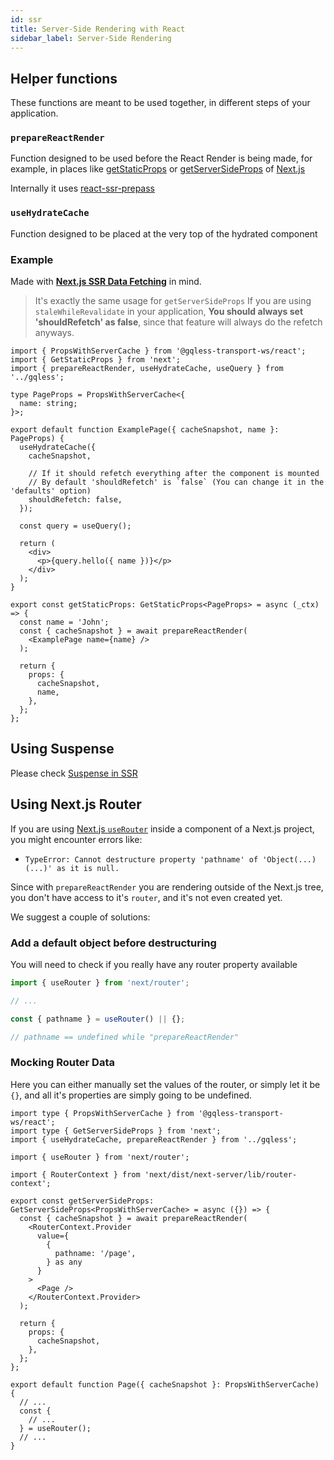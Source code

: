 ```yaml
---
id: ssr
title: Server-Side Rendering with React
sidebar_label: Server-Side Rendering
---
```


## Helper functions

These functions are meant to be used together, in different steps of your application.

### `prepareReactRender`

Function designed to be used before the React Render is being made, for example, in places like [getStaticProps](https://nextjs.org/docs/basic-features/data-fetching#getstaticprops-static-generation) or [getServerSideProps](https://nextjs.org/docs/basic-features/data-fetching#getserversideprops-server-side-rendering) of [Next.js](https://nextjs.org/)

Internally it uses [react-ssr-prepass](https://github.com/FormidableLabs/react-ssr-prepass)

### `useHydrateCache`

Function designed to be placed at the very top of the hydrated component

### Example

Made with **[Next.js SSR Data Fetching](https://nextjs.org/docs/basic-features/data-fetching)** in mind.

> It's exactly the same usage for `getServerSideProps`
> If you are using `staleWhileRevalidate` in your application, **You should always set 'shouldRefetch' as false**, since that feature will always do the refetch anyways.

```tsx
import { PropsWithServerCache } from '@gqless-transport-ws/react';
import { GetStaticProps } from 'next';
import { prepareReactRender, useHydrateCache, useQuery } from '../gqless';

type PageProps = PropsWithServerCache<{
  name: string;
}>;

export default function ExamplePage({ cacheSnapshot, name }: PageProps) {
  useHydrateCache({
    cacheSnapshot,

    // If it should refetch everything after the component is mounted
    // By default 'shouldRefetch' is `false` (You can change it in the 'defaults' option)
    shouldRefetch: false,
  });

  const query = useQuery();

  return (
    <div>
      <p>{query.hello({ name })}</p>
    </div>
  );
}

export const getStaticProps: GetStaticProps<PageProps> = async (_ctx) => {
  const name = 'John';
  const { cacheSnapshot } = await prepareReactRender(
    <ExamplePage name={name} />
  );

  return {
    props: {
      cacheSnapshot,
      name,
    },
  };
};
```

## Using Suspense

Please check [Suspense in SSR](/react/suspense#suspense-in-ssr)

## Using Next.js Router

If you are using [Next.js `useRouter`](https://nextjs.org/docs/api-reference/next/router) inside a component of a Next.js project, you might encounter errors like:

- `TypeError: Cannot destructure property 'pathname' of 'Object(...)(...)' as it is null.`

Since with `prepareReactRender` you are rendering outside of the Next.js tree, you don't have access to it's `router`, and it's not even created yet.

We suggest a couple of solutions:

### Add a default object before destructuring

You will need to check if you really have any router property available

```ts
import { useRouter } from 'next/router';

// ...

const { pathname } = useRouter() || {};

// pathname == undefined while "prepareReactRender"
```

### Mocking Router Data

Here you can either manually set the values of the router, or simply let it be `{}`, and all it's properties are simply going to be undefined.

```tsx
import type { PropsWithServerCache } from '@gqless-transport-ws/react';
import type { GetServerSideProps } from 'next';
import { useHydrateCache, prepareReactRender } from '../gqless';

import { useRouter } from 'next/router';

import { RouterContext } from 'next/dist/next-server/lib/router-context';

export const getServerSideProps: GetServerSideProps<PropsWithServerCache> = async ({}) => {
  const { cacheSnapshot } = await prepareReactRender(
    <RouterContext.Provider
      value={
        {
          pathname: '/page',
        } as any
      }
    >
      <Page />
    </RouterContext.Provider>
  );

  return {
    props: {
      cacheSnapshot,
    },
  };
};

export default function Page({ cacheSnapshot }: PropsWithServerCache) {
  // ...
  const {
    // ...
  } = useRouter();
  // ...
}
```
